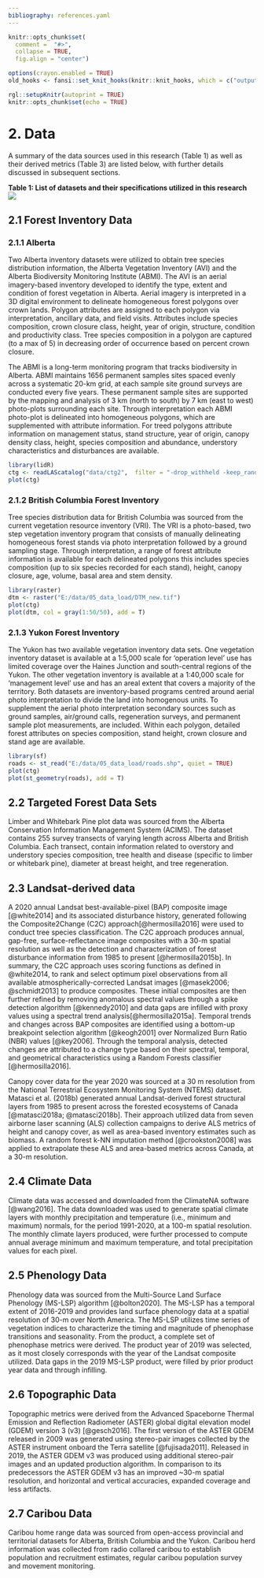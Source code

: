 ```yaml
---
bibliography: references.yaml
---
```


```r
knitr::opts_chunk$set(
  comment =  "#>", 
  collapse = TRUE,
  fig.align = "center")

options(crayon.enabled = TRUE)
old_hooks <- fansi::set_knit_hooks(knitr::knit_hooks, which = c("output", "message", "error"))

rgl::setupKnitr(autoprint = TRUE)
knitr::opts_chunk$set(echo = TRUE)
```

# 2. Data {#sec-data}

A summary of the data sources used in this research (Table 1) as well as their derived metrics (Table 3) are listed below, with further details discussed in subsequent sections.

**Table 1: List of datasets and their specifications utilized in this research** ![](images/data_table.jpg)

## 2.1 Forest Inventory Data {#sec-forest-inventory-data}

### 2.1.1 Alberta {#sec-alberta-forest-inventory-datasets}

Two Alberta inventory datasets were utilized to obtain tree species distribution information, the Alberta Vegetation Inventory (AVI) and the Alberta Biodiversity Monitoring Institute (ABMI). The AVI is an aerial imagery-based inventory developed to identify the type, extent and condition of forest vegetation in Alberta. Aerial imagery is interpreted in a 3D digital environment to delineate homogeneous forest polygons over crown lands. Polygon attributes are assigned to each polygon via interpretation, ancillary data, and field visits. Attributes include species composition, crown closure class, height, year of origin, structure, condition and productivity class. Tree species composition in a polygon are captured (to a max of 5) in decreasing order of occurrence based on percent crown closure.

The ABMI is a long-term monitoring program that tracks biodiversity in Alberta. ABMI maintains 1656 permanent samples sites spaced evenly across a systematic 20-km grid, at each sample site ground surveys are conducted every five years. These permanent sample sites are supported by the mapping and analysis of 3 km (north to south) by 7 km (east to west) photo-plots surrounding each site. Through interpretation each ABMI photo-plot is delineated into homogeneous polygons, which are supplemented with attribute information. For treed polygons attribute information on management status, stand structure, year of origin, canopy density class, height, species composition and abundance, understory characteristics and disturbances are available.

```r
library(lidR)
ctg <- readLAScatalog("data/ctg2",  filter = "-drop_withheld -keep_random_fraction 0.25")
plot(ctg)
```

### 2.1.2 British Columbia Forest Inventory {#sec-bc-forest-inventory-datasets}

Tree species distribution data for British Columbia was sourced from the current vegetation resource inventory (VRI). The VRI is a photo-based, two step vegetation inventory program that consists of manually delineating homogeneous forest stands via photo interpretation followed by a ground sampling stage. Through interpretation, a range of forest attribute information is available for each delineated polygons this includes species composition (up to six species recorded for each stand), height, canopy closure, age, volume, basal area and stem density.

```r
library(raster)
dtm <- raster("E:/data/05_data_load/DTM_new.tif")
plot(ctg)
plot(dtm, col = gray(1:50/50), add = T)
```

### 2.1.3 Yukon Forest Inventory {#sec-yukon-forest-inventory-datasets}

The Yukon has two available vegetation inventory data sets. One vegetation inventory dataset is available at a 1:5,000 scale for 'operation level' use has limited coverage over the Haines Junction and south-central regions of the Yukon. The other vegetation inventory is available at a 1:40,000 scale for 'management level' use and has an areal extent that covers a majority of the territory. Both datasets are inventory-based programs centred around aerial photo interpretation to divide the land into homogenous units. To supplement the aerial photo interpretation secondary sources such as ground samples, air/ground calls, regeneration surveys, and permanent sample plot measurements, are included. Within each polygon, detailed forest attributes on species composition, stand height, crown closure and stand age are available.

```r
library(sf)
roads <- st_read("E:/data/05_data_load/roads.shp", quiet = TRUE)
plot(ctg)
plot(st_geometry(roads), add = T)
```

## 2.2 Targeted Forest Data Sets {#sec-targeted-forest-dataset}

Limber and Whitebark Pine plot data was sourced from the Alberta Conservation Information Management System (ACIMS). The dataset contains 255 survey transects of varying length across Alberta and British Columbia. Each transect, contain information related to overstory and understory species composition, tree health and disease (specific to limber or whitebark pine), diameter at breast height, and tree regeneration.

## 2.3 Landsat-derived data {#sec-landsat-derived-data}

A 2020 annual Landsat best-available-pixel (BAP) composite image [@white2014] and its associated disturbance history, generated following the Composite2Change (C2C) approach[@hermosilla2016] were used to conduct tree species classification. The C2C approach produces annual, gap-free, surface-reflectance image composites with a 30-m spatial resolution as well as the detection and characterization of forest disturbance information from 1985 to present [@hermosilla2015b]. In summary, the C2C approach uses scoring functions as defined in @white2014, to rank and select optimum pixel observations from all available atmospherically-corrected Landsat images [@masek2006; @schmidt2013] to produce composites. These initial composites are then further refined by removing anomalous spectral values through a spike detection algorithm [@kennedy2010] and data gaps are infilled with proxy values using a spectral trend analysis[@hermosilla2015a]. Temporal trends and changes across BAP composites are identified using a bottom-up breakpoint selection algorithm [@keogh2001] over Normalized Burn Ratio (NBR) values [@key2006]. Through the temporal analysis, detected changes are attributed to a change type based on their spectral, temporal, and geometrical characteristics using a Random Forests classifier [@hermosilla2016].

Canopy cover data for the year 2020 was sourced at a 30 m resolution from the National Terrestrial Ecosystem Monitoring System (NTEMS) dataset. Matasci et al. (2018b) generated annual Landsat-derived forest structural layers from 1985 to present across the forested ecosystems of Canada [@matasci2018a; @matasci2018b]. Their approach utilized data from seven airborne laser scanning (ALS) collection campaigns to derive ALS metrics of height and canopy cover, as well as area-based inventory estimates such as biomass. A random forest k-NN imputation method [@crookston2008] was applied to extrapolate these ALS and area-based metrics across Canada, at a 30-m resolution.

## 2.4 Climate Data {#sec-climate-data}

Climate data was accessed and downloaded from the ClimateNA software [@wang2016]. The data downloaded was used to generate spatial climate layers with monthly precipitation and temperature (i.e., minimum and maximum) normals, for the period 1991-2020, at a 100-m spatial resolution. The monthly climate layers produced, were further processed to compute annual average minimum and maximum temperature, and total precipitation values for each pixel.

## 2.5 Phenology Data {#sec-phenology-data}

Phenology data was sourced from the Multi-Source Land Surface Phenology (MS-LSP) algorithm [@bolton2020]. The MS-LSP has a temporal extent of 2016-2019 and provides land surface phenology data at a spatial resolution of 30-m over North America. The MS-LSP utilizes time series of vegetation indices to characterize the timing and magnitude of phenophase transitions and seasonality. From the product, a complete set of phenophase metrics were derived. The product year of 2019 was selected, as it most closely corresponds with the year of the Landsat composite utilized. Data gaps in the 2019 MS-LSP product, were filled by prior product year data and through infilling.

## 2.6 Topographic Data {#sec-topographic-data}

Topographic metrics were derived from the Advanced Spaceborne Thermal Emission and Reflection Radiometer (ASTER) global digital elevation model (GDEM) version 3 (v3) [@gesch2016]. The first version of the ASTER GDEM released in 2009 was generated using stereo-pair images collected by the ASTER instrument onboard the Terra satellite [@fujisada2011]. Released in 2019, the ASTER GDEM v3 was produced using additional stereo-pair images and an updated production algorithm. In comparison to its predecessors the ASTER GDEM v3 has an improved \~30-m spatial resolution, and horizontal and vertical accuracies, expanded coverage and less artifacts.

## 2.7 Caribou Data {#sec-caribou-data}

Caribou home range data was sourced from open-access provincial and territorial datasets for Alberta, British Columbia and the Yukon. Caribou herd information was collected from radio collared caribou to establish population and recruitment estimates, regular caribou population survey and movement monitoring.
